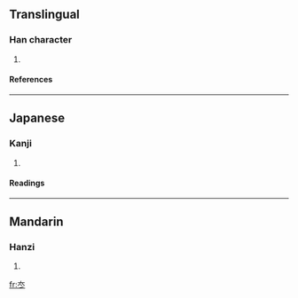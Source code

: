 ==Translingual==
===Han character===
{{Han char|rn=15|rad=冫|as=03|sn=5|four=|canj=大卜 (KY)}}
# {{defn|Han}}
====References====
{{Han ref|kx=0131.230|dkj=01611|dj=0294.140|hdz=10295.050|uh=51AD|ud=20909}}
----
==Japanese==
===Kanji===
{{ja-kanji|grade=|rs=冫03}}
# {{defn|Japanese}}
====Readings====
{{ja-readings|on=[[たい]] (tai), [[たつ]] (tatsu), [[たち]] (tachi)|kun=[[なめらか]] (nameraka)}}
----
==Mandarin==
===Hanzi===
{{cmn-hanzi|pin=[[tái]] (tai2)|wg=t'ai<sup>2</sup>}}
# {{defn|Mandarin}}

[[fr:冭]]